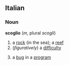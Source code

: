 ==Italian==
===Noun===
'''scoglio'''  (''m'', plural ''scogli'')
# a [[rock]] (in the sea); a [[reef]]
#(''figuratively'') a [[difficulty]]
#{{computing}} a [[bug]] in a [[program]]